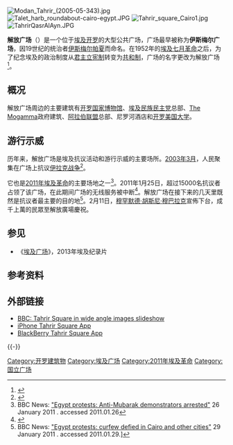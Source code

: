 {{Coord|30.044422|31.235696|display=title|type:landmark_region:EG-C}}
[[File:Modan_Tahrir_(2005-05-343).jpg|thumb]]
[[File:Talet_harb_roundabout-cairo-egypt.JPG|thumb]]
[[File:Tahrir_square_Cairo1.jpg|thumb]]
[[File:TahrirQasrAlAyn.JPG|thumb]]

'''解放广场'''（{{lang-ar|ميدان التحرير}}）是一个位于[[埃及|埃及]][[开罗|开罗]]的大型公共广场，广场最早被称为'''伊斯梅尔广场'''，因19世纪的统治者[[伊斯梅尔帕夏|伊斯梅尔帕夏]]而命名。在1952年的[[埃及七月革命|埃及七月革命]]之后，为了纪念埃及的政治制度从[[君主立宪制|君主立宪制]]转变为[[共和制|共和制]]，广场的名字更改为解放广场<ref>{{cite book |author=Vatikiotis, Panayiotis J. |title=The Middle East: From the End of Empire to the End of the Cold War |url=https://archive.org/details/middleeastfromen0000vati |date=1997 |publisher=Routledge |pages=p. 194 }}</ref>。

== 概况 ==
解放广场周边的主要建筑有[[开罗国家博物馆|开罗国家博物馆]]、[[民族民主党_(埃及)|埃及民族民主党]]总部、[[The_Mogamma|The Mogamma]]政府建筑、[[阿拉伯联盟|阿拉伯联盟]]总部、尼罗河酒店和[[开罗美国大学|开罗美国大学]]。

== 游行示威 ==
历年来，解放广场是埃及抗议活动和游行示威的主要场所。[[2003年3月|2003年3月]]，人民聚集在广场上抗议[[伊拉克战争|伊拉克战争]]<ref>{{cite news |url=http://www.pittsburghlive.com/x/pittsburghtrib/s_345537.html |title=Egyptian reformers taking it to streets |publisher=Pittsburgh Tribune-Review |author=Hiel, Betsy |date=2005-06-19 |accessdate=2011-01-30 |archive-date=2011-06-15 |archive-url=https://web.archive.org/web/20110615161631/http://www.pittsburghlive.com/x/pittsburghtrib/s_345537.html |dead-url=no }}</ref>。

它也是[[2011年埃及革命|2011年埃及革命]]的主要场地之一<ref>BBC News: [http://www.bbc.co.uk/news/world-africa-12289475 "Egypt protests: Anti-Mubarak demonstrators arrested"] {{Wayback|url=http://www.bbc.co.uk/news/world-africa-12289475 |date=20111129064314 }} 26 January 2011 . accessed 2011.01.26</ref>。2011年1月25日，超过15000名抗议者占领了该广场，在此期间广场的无线服务被中断<ref name="Egyptians report poor communication services on Day of Anger">{{cite web|author=|url=http://www.almasryalyoum.com/en/news/egyptians-report-poor-communication-services-day-anger-1|title="Egyptians report poor communication services on Day of Anger"|publisher=[[Almasry_Alyoum|Almasry Alyoum]]|date=2011-01-25|accessdate=2011-01-25|archive-date=2011-02-28|archive-url=https://web.archive.org/web/20110228080955/http://www.almasryalyoum.com/en/news/egyptians-report-poor-communication-services-day-anger-1|dead-url=no}}</ref>。解放广场在接下来的几天里既然是抗议者最主要的目的地<ref>BBC News: [http://www.bbc.co.uk/news/world-middle-east-12312330 "Egypt protests: curfew defied in Cairo and other cities"] {{Wayback|url=http://www.bbc.co.uk/news/world-middle-east-12312330 |date=20120319081405 }} 29 January 2011 . accessed 2011.01.29.]</ref>。2月11日，[[穆罕默德·胡斯尼·穆巴拉克|穆罕默德·胡斯尼·穆巴拉克]]宣佈下台，成千上萬的民眾至解放廣場慶祝。

== 参见 ==
*《[[埃及广场|埃及广场]]》，2013年埃及纪录片

== 参考资料 ==
{{reflist}}

==外部链接==
{{Commons category|Tahrir Square}}
*[http://www.bbc.co.uk/news/world-middle-east-12386712 BBC: Tahrir Square in wide angle images slideshow] {{Wayback|url=http://www.bbc.co.uk/news/world-middle-east-12386712 |date=20111202074845 }}
*[http://itunes.apple.com/us/app/tahrir-square/id432745435?mt=8 iPhone Tahrir Square App] {{Wayback|url=http://itunes.apple.com/us/app/tahrir-square/id432745435?mt=8 |date=20111129071719 }}
*[http://appworld.blackberry.com/webstore/content/43256?lang=en BlackBerry Tahrir Square App] {{Wayback|url=http://appworld.blackberry.com/webstore/content/43256?lang=en |date=20110721224144 }}

{{-}}

[[Category:开罗建筑物|Category:开罗建筑物]]
[[Category:埃及广场|Category:埃及广场]]
[[Category:2011年埃及革命|Category:2011年埃及革命]]
[[Category:国立广场|Category:国立广场]]
